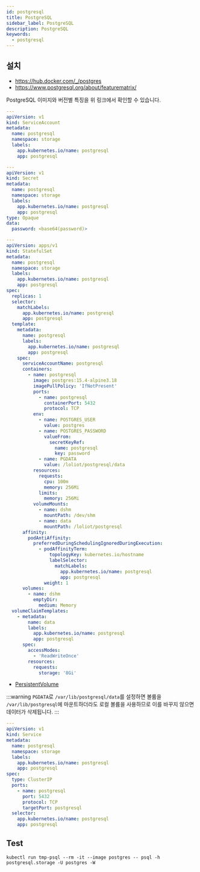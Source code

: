 ```yaml
---
id: postgresql
title: PostgreSQL
sidebar_label: PostgreSQL
description: PostgreSQL
keywords:
  - postgresql
---
```


## 설치

- https://hub.docker.com/_/postgres
- https://www.postgresql.org/about/featurematrix/

PostgreSQL 이미지와 버전별 특징을 위 링크에서 확인할 수 있습니다.

```yaml
---
apiVersion: v1
kind: ServiceAccount
metadata:
  name: postgresql
  namespace: storage
  labels:
    app.kubernetes.io/name: postgresql
    app: postgresql
```

```yaml
---
apiVersion: v1
kind: Secret
metadata:
  name: postgresql
  namespace: storage
  labels:
    app.kubernetes.io/name: postgresql
    app: postgresql
type: Opaque
data:
  password: <base64(password)>
```

```yaml
---
apiVersion: apps/v1
kind: StatefulSet
metadata:
  name: postgresql
  namespace: storage
  labels:
    app.kubernetes.io/name: postgresql
    app: postgresql
spec:
  replicas: 1
  selector:
    matchLabels:
      app.kubernetes.io/name: postgresql
      app: postgresql
  template:
    metadata:
      name: postgresql
      labels:
        app.kubernetes.io/name: postgresql
        app: postgresql
    spec:
      serviceAccountName: postgresql
      containers:
        - name: postgresql
          image: postgres:15.4-alpine3.18
          imagePullPolicy: 'IfNotPresent'
          ports:
            - name: postgresql
              containerPort: 5432
              protocol: TCP
          env:
            - name: POSTGRES_USER
              value: postgres
            - name: POSTGRES_PASSWORD
              valueFrom:
                secretKeyRef:
                  name: postgresql
                  key: password
            - name: PGDATA
              value: /loliot/postgresql/data
          resources:
            requests:
              cpu: 100m
              memory: 256Mi
            limits:
              memory: 256Mi
          volumeMounts:
            - name: dshm
              mountPath: /dev/shm
            - name: data
              mountPath: /loliot/postgresql
      affinity:
        podAntiAffinity:
          preferredDuringSchedulingIgnoredDuringExecution:
            - podAffinityTerm:
                topologyKey: kubernetes.io/hostname
                labelSelector:
                  matchLabels:
                    app.kubernetes.io/name: postgresql
                    app: postgresql
              weight: 1
      volumes:
        - name: dshm
          emptyDir:
            medium: Memory
  volumeClaimTemplates:
    - metadata:
        name: data
        labels:
          app.kubernetes.io/name: postgresql
          app: postgresql
      spec:
        accessModes:
          - 'ReadWriteOnce'
        resources:
          requests:
            storage: '8Gi'
```

- [PersistentVolume](/docs/mlops/mlops/kubernetes/persistent-volume)

:::warning
`PGDATA`로 `/var/lib/postgresql/data`를 설정하면 볼륨을 `/var/lib/postgresql`에 마운트하더라도 로컬 볼륨을 사용하므로 이를 바꾸지 않으면 데이터가 삭제됩니다.
:::

```yaml
---
apiVersion: v1
kind: Service
metadata:
  name: postgresql
  namespace: storage
  labels:
    app.kubernetes.io/name: postgresql
    app: postgresql
spec:
  type: ClusterIP
  ports:
    - name: postgresql
      port: 5432
      protocol: TCP
      targetPort: postgresql
  selector:
    app.kubernetes.io/name: postgresql
    app: postgresql
```

## Test

```shell
kubectl run tmp-psql --rm -it --image postgres -- psql -h postgresql.storage -U postgres -W
```
